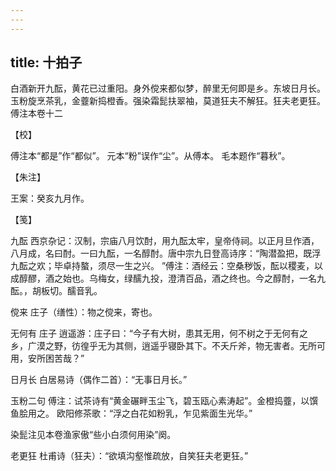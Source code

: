 ```yaml
---
---
---
```

title: 十拍子
---







白酒新开九酝，黄花已过重阳。身外傥来都似梦，醉里无何即是乡。东坡日月长。　玉粉旋烹茶乳，金虀新捣橙香。强染霜髭扶翠袖，莫道狂夫不解狂。狂夫老更狂。　傅注本卷十二





【校】


傅注本“都是”作“都似”。 元本“粉”误作“尘”。从傅本。 毛本题作“暮秋”。





【朱注】


王案：癸亥九月作。





【笺】


九酝 西京杂记：汉制，宗庙八月饮酎，用九酝太牢，皇帝侍祠。以正月旦作酒，八月成，名曰酎。一曰九酝，一名醇酎。唐中宗九日登高诗序：“陶潜盈把，既浮九酝之欢；毕卓持螯，须尽一生之兴。 ”傅注：酒经云：空桑秽饭，酝以稷麦，以成醇醪，酒之始也。乌梅女，绿醹九投，澄清百品，酒之终也。今之醇酎，一名九酝。，胡板切。醹音乳。

傥来 庄子（缮性）：物之傥来，寄也。

无何有 庄子 逍遥游：庄子曰：“今子有大树，患其无用，何不树之于无何有之乡，广漠之野，彷徨乎无为其侧，逍遥乎寝卧其下。不夭斤斧，物无害者。无所可用，安所困苦哉？”

日月长 白居易诗（偶作二首）：“无事日月长。”

玉粉二句 傅注：试茶诗有“黄金碾畔玉尘飞，碧玉瓯心素涛起”。金橙捣虀，以馔鱼脍用之。 欧阳修茶歌：“浮之白花如粉乳，乍见紫面生光华。”

染髭注见本卷渔家傲“些小白须何用染”阕。

老更狂 杜甫诗（狂夫）：“欲填沟壑惟疏放，自笑狂夫老更狂。”
